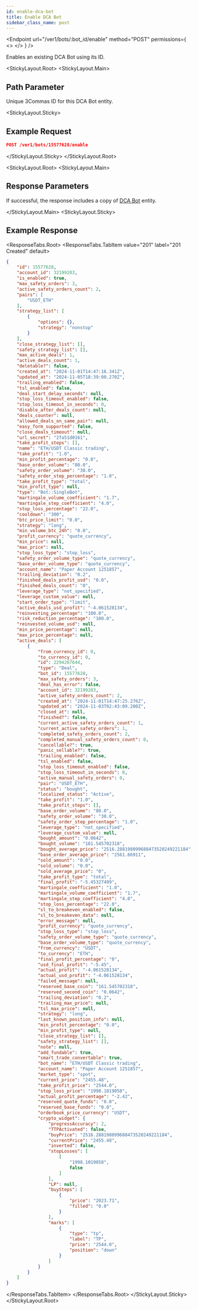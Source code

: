 ```yaml
---
id: enable-dca-bot
title: Enable DCA Bot
sidebar_class_name: post
---
```



<Endpoint
  url="/ver1/bots/:bot_id/enable"
  method="POST"
  permissions={
    <>
      <Permission title="Permission" description="BOTS_WRITE" />
      <Permission title="Security" description="SIGNED" />
    </>
  }
/>

 Enables an existing DCA Bot using its ID.

<StickyLayout.Root>
   <StickyLayout.Main>

## Path Parameter

<ApiParam name='bot_id' type='integer' id="bot_id" required>
  Unique 3Commas ID for this DCA Bot entity.
</ApiParam>
   </StickyLayout.Main>

<StickyLayout.Sticky>

## Example Request

```json
POST /ver1/bots/15577628/enable
```
   </StickyLayout.Sticky>
</StickyLayout.Root>

<StickyLayout.Root>
   <StickyLayout.Main>

## Response Parameters

If successful, the response includes a copy of [DCA Bot](/docs/dca-bot/0_dca_bot_entity.mdx) entity.

</StickyLayout.Main>
<StickyLayout.Sticky>

## Example Response
<ResponseTabs.Root>
      <ResponseTabs.TabItem value="201" label="201 Created" default>
```json
{
    "id": 15577628,
    "account_id": 32199203,
    "is_enabled": true,
    "max_safety_orders": 3,
    "active_safety_orders_count": 2,
    "pairs": [
        "USDT_ETH"
    ],
    "strategy_list": [
        {
            "options": {},
            "strategy": "nonstop"
        }
    ],
    "close_strategy_list": [],
    "safety_strategy_list": [],
    "max_active_deals": 1,
    "active_deals_count": 1,
    "deletable?": false,
    "created_at": "2024-11-01T14:47:16.341Z",
    "updated_at": "2024-11-05T18:39:00.270Z",
    "trailing_enabled": false,
    "tsl_enabled": false,
    "deal_start_delay_seconds": null,
    "stop_loss_timeout_enabled": false,
    "stop_loss_timeout_in_seconds": 0,
    "disable_after_deals_count": null,
    "deals_counter": null,
    "allowed_deals_on_same_pair": null,
    "easy_form_supported": false,
    "close_deals_timeout": null,
    "url_secret": "2fa51d0161",
    "take_profit_steps": [],
    "name": "ETH/USDT Classic trading",
    "take_profit": "1.0",
    "min_profit_percentage": "0.0",
    "base_order_volume": "80.0",
    "safety_order_volume": "30.0",
    "safety_order_step_percentage": "1.0",
    "take_profit_type": "total",
    "min_profit_type": null,
    "type": "Bot::SingleBot",
    "martingale_volume_coefficient": "1.7",
    "martingale_step_coefficient": "4.0",
    "stop_loss_percentage": "22.0",
    "cooldown": "300",
    "btc_price_limit": "0.0",
    "strategy": "long",
    "min_volume_btc_24h": "0.0",
    "profit_currency": "quote_currency",
    "min_price": null,
    "max_price": null,
    "stop_loss_type": "stop_loss",
    "safety_order_volume_type": "quote_currency",
    "base_order_volume_type": "quote_currency",
    "account_name": "Paper Account 1251857",
    "trailing_deviation": "0.2",
    "finished_deals_profit_usd": "0.0",
    "finished_deals_count": "0",
    "leverage_type": "not_specified",
    "leverage_custom_value": null,
    "start_order_type": "limit",
    "active_deals_usd_profit": "-4.061528134",
    "reinvesting_percentage": "100.0",
    "risk_reduction_percentage": "100.0",
    "reinvested_volume_usd": null,
    "min_price_percentage": null,
    "max_price_percentage": null,
    "active_deals": [
        {
            "from_currency_id": 0,
            "to_currency_id": 0,
            "id": 2294267644,
            "type": "Deal",
            "bot_id": 15577628,
            "max_safety_orders": 3,
            "deal_has_error": false,
            "account_id": 32199203,
            "active_safety_orders_count": 2,
            "created_at": "2024-11-01T14:47:25.276Z",
            "updated_at": "2024-11-03T02:43:09.200Z",
            "closed_at": null,
            "finished?": false,
            "current_active_safety_orders_count": 1,
            "current_active_safety_orders": 1,
            "completed_safety_orders_count": 2,
            "completed_manual_safety_orders_count": 0,
            "cancellable?": true,
            "panic_sellable?": true,
            "trailing_enabled": false,
            "tsl_enabled": false,
            "stop_loss_timeout_enabled": false,
            "stop_loss_timeout_in_seconds": 0,
            "active_manual_safety_orders": 0,
            "pair": "USDT_ETH",
            "status": "bought",
            "localized_status": "Active",
            "take_profit": "1.0",
            "take_profit_steps": [],
            "base_order_volume": "80.0",
            "safety_order_volume": "30.0",
            "safety_order_step_percentage": "1.0",
            "leverage_type": "not_specified",
            "leverage_custom_value": null,
            "bought_amount": "0.0642",
            "bought_volume": "161.545702318",
            "bought_average_price": "2516.288198099688473520249221184",
            "base_order_average_price": "2561.66911",
            "sold_amount": "0.0",
            "sold_volume": "0.0",
            "sold_average_price": "0",
            "take_profit_type": "total",
            "final_profit": "-5.45327499",
            "martingale_coefficient": "1.0",
            "martingale_volume_coefficient": "1.7",
            "martingale_step_coefficient": "4.0",
            "stop_loss_percentage": "22.0",
            "sl_to_breakeven_enabled": false,
            "sl_to_breakeven_data": null,
            "error_message": null,
            "profit_currency": "quote_currency",
            "stop_loss_type": "stop_loss",
            "safety_order_volume_type": "quote_currency",
            "base_order_volume_type": "quote_currency",
            "from_currency": "USDT",
            "to_currency": "ETH",
            "final_profit_percentage": "0",
            "usd_final_profit": "-5.45",
            "actual_profit": "-4.061528134",
            "actual_usd_profit": "-4.061528134",
            "failed_message": null,
            "reserved_base_coin": "161.545702318",
            "reserved_second_coin": "0.0642",
            "trailing_deviation": "0.2",
            "trailing_max_price": null,
            "tsl_max_price": null,
            "strategy": "long",
            "last_known_position_info": null,
            "min_profit_percentage": "0.0",
            "min_profit_type": null,
            "close_strategy_list": [],
            "safety_strategy_list": [],
            "note": null,
            "add_fundable": true,
            "smart_trade_convertable": true,
            "bot_name": "ETH/USDT Classic trading",
            "account_name": "Paper Account 1251857",
            "market_type": "spot",
            "current_price": "2455.48",
            "take_profit_price": "2544.0",
            "stop_loss_price": "1998.1019058",
            "actual_profit_percentage": "-2.42",
            "reserved_quote_funds": "0.0",
            "reserved_base_funds": "0.0",
            "orderbook_price_currency": "USDT",
            "crypto_widget": {
                "progressAccuracy": 2,
                "TTPАctivated": false,
                "buyPrice": "2516.288198099688473520249221184",
                "currentPrice": "2455.48",
                "inverted": false,
                "stopLosses": [
                    [
                        "1998.1019058",
                        false
                    ]
                ],
                "LP": null,
                "buySteps": [
                    {
                        "price": "2023.71",
                        "filled": "0.0"
                    }
                ],
                "marks": [
                    {
                        "type": "tp",
                        "label": "TP",
                        "price": "2544.0",
                        "position": "down"
                    }
                ]
            }
        }
    ]
}
```
</ResponseTabs.TabItem>
</ResponseTabs.Root>
</StickyLayout.Sticky>
</StickyLayout.Root>



